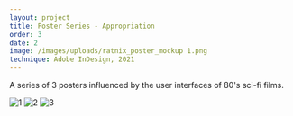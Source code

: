 ```yaml
---
layout: project
title: Poster Series - Appropriation
order: 3
date: 2
image: /images/uploads/ratnix_poster_mockup 1.png
technique: Adobe InDesign, 2021
---
```


A series of 3 posters influenced by the user interfaces of 80's sci-fi films.

![1](/images/uploads/poster_1.png)
![2](/images/uploads/poster_2.png)
![3](/images/uploads/poster_3.png)
